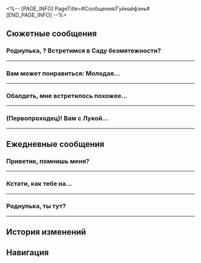 <%-- [PAGE_INFO]
PageTitle=#Сообщения/Гуйнайфэнь#
[END_PAGE_INFO] --%>
{{Сообщение Инфобокс
|id          = 1210
|Изображение = Персонаж Гуйнайфэнь Иконка.png
|Тип         = Персонаж
|Отправитель = Гуйнайфэнь
|ПодписьСоо  = Не создавай проблем, не бойся, не лезь на рожон
|Фракция     = Лофу Сяньчжоу
}}

==Сюжетные сообщения==
===Роднулька, {{MC|ж=занята|м=занят}}? Встретимся в Саду безмятежности?===
{{Сообщения
|условие_получения = 
|текст =
:'''Гуйнайфэнь:''' Роднулька, {{MC|ж=занята|м=занят}}? Встретимся в Саду безмятежности?
:{Выбор} Тебе уже лучше?
::'''(Первопроходец):''' Что там опять делать? Кстати, тебе уже лучше?
::'''Гуйнайфэнь:''' Ой, спасибо за заботу, роднулька! Работяге вроде меня без крепкого здоровья никак...
::'''Гуйнайфэнь:''' Меня осмотрели целители из Комиссии по алхимии. Я в полном порядке, не считая лёгкого испуга и парочки синяков!
:{Выбор} Это точно ты?
::'''(Первопроходец):''' Разве Гуйнайфэнь сейчас не полагается быть в лечебнице? Гадкий хелиоби! Даже не думай, что сможешь одурачить меня снова!
::'''Гуйнайфэнь:''' Да брось, доверять людям нужно.
::'''Гуйнайфэнь:''' Меня осмотрели целители из Комиссии по алхимии. Я в полном порядке, не считая лёгкого испуга и парочки синяков!
:{Выбор} Опять в Сад безмятежности?
::'''(Первопроходец):''' Тебе мало того кавардака, что ты устроила в Саду безмятежности?
::'''Гуйнайфэнь:''' И я дико извиняюсь за все причинённые неудобства.
::'''Гуйнайфэнь:''' Но мне вправду нужна твоя помощь.
:'''Гуйнайфэнь:''' Вообще-то, Ханья лично пригласила нас на встречу.
:'''Гуйнайфэнь:''' Просто приходи в Сад безмятежности, там и поговорим. Лень печатать.
<!--;{Принятая миссия: Встреча в Саду безмятежности I}-->
}}
----

===Вам может понравиться: Молодая...===
{{Сообщения
|условие_получения = 
|текст =
:'''Гуйнайфэнь:''' Вам может понравиться:<br />Молодая девушка случайно забрела в опасный заброшенный сад, где на неё напали привидения! #привидения<br />В заброшенном саду скрываются привидения, повсюду полно опасностей! #привидения #жесть<br />Прямая трансляция: Сверхъестественные тайны! Две девочки случайно забрели в сад, где на них напали привидения! Одна побледнела, а другая потеряла сознание! Не подходит для просмотра лицам моложе 200 лет!<br />Комбо: Сверхъестественного становится всё больше, а в саду скрываются шокирующие тайны!
:'''Гуйнайфэнь:''' [[Файл:Сообщение Guinaifen Crepescule.png|256px]]
:'''Гуйнайфэнь:''' Если хотите узнать больше о привидениях Сяньчжоу, ставьте лайки и подписывайтесь на Гуйнайфэнь, чтобы получать больше интересного контента.
:{Выбор} Как мне посмотреть?
::'''(Первопроходец):''' Срочно! Где мне посмотреть?
:{Выбор} Что это? Ты кто?
::'''(Первопроходец):''' Почему мне постоянно отправляют странную рекламу?
:{Выбор} Привидений не существует.
::'''(Первопроходец):''' Очередной развод, где «привидениями» окажутся искажения магнитного поля или кто-нибудь переодетый.
::'''Гуйнайфэнь:''' Всё по-настоящему! Никакой это не развод!
:'''Гуйнайфэнь:''' Ха, кажется, тебе интересно.
:'''Гуйнайфэнь:''' Я ещё не отредактировала стрим, поэтому пока не могу прислать ссылку.
:'''Гуйнайфэнь:''' Если тебе правда интересно, найди меня.
:{Выбор} Очень интересно.
::'''(Первопроходец):''' Мне очень интересно. Никуда не уходи, я скоро буду.
::'''Гуйнайфэнь:''' Хорошо, поторопись. Я постараюсь удовлетворить твоё любопытство!
:{Выбор} Совсем не интересно.
::'''(Первопроходец):''' Вообще-то, мне не очень интересно.
::'''Гуйнайфэнь:''' Точно?
::'''Гуйнайфэнь:''' Подумай хорошенько и ответь ещё раз~ Только ты {{MC|ж=ответила|м=ответил}} на мою рассылку...
::'''Гуйнайфэнь:''' Хочешь, покажу тебе свой стрим с привидениями до монтажа?
:{Выбор} Это новый развод?
::'''(Первопроходец):''' Ха, да это очередной развод.
::'''(Первопроходец):''' Похоже, ты скажешь всё, что угодно, лишь бы одурачить. Хочешь получить деньги или бесплатную рабочую силу?
::'''Гуйнайфэнь:''' Хочешь, покажу тебе свой стрим с привидениями до монтажа?
:'''Гуйнайфэнь:''' Я в Переулке ауруматонов. Если заметишь рыжую иноземку, то это я!
<!--;{Принятая миссия: Прогулка по саду и прерванный сон}-->
}}
----

===Обалдеть, мне встретилось похожее...===
{{Сообщения
|условие_получения = 
|текст =
:{Выбор} (Отправить фото Гуйнайфэнь)
:'''(Первопроходец):''' Обалдеть, мне встретилось похожее на тебя маленькое создание.
:'''(Первопроходец):''' [[Файл:Сообщение Гуйнайфэнь 31.png|256px]]
:'''Гуйнайфэнь:''' И правда похоже!
:'''Гуйнайфэнь:''' Откуда у тебя такая милота?
:'''Гуйнайфэнь:''' Принеси её на Лофу, мы с Сушан вместе полюбуемся.
:'''Гуйнайфэнь:''' Ох, ну до чего же сладкий пирожочек! Так и хочется пожмакать!
:{Выбор} Спокойнее.
::'''(Первопроходец):''' ...
::'''(Первопроходец):''' Спокойнее, это не кошка. Вдруг она опасна.
:{Выбор} Она не хочет.
::'''(Первопроходец):''' Ну хватит уже. У неё есть сознание, и она никуда не хочет ехать, ей и на космической станции хорошо.
:'''Гуйнайфэнь:''' Если получится, то я сама приеду. Стрим сам себя не проведёт!
}}
----

===(Первопроходец)! Вам с Лукой...===
{{Сообщения
|условие_получения = 
|текст =
:'''Гуйнайфэнь:''' (Первопроходец)! Вам с Лукой следует быть начеку!
:{Выбор} В чём дело? Не пугай меня...
::'''(Первопроходец):''' В чём дело?
::'''Гуйнайфэнь:''' Я видела в сети кое-какие новости. Я обязана вам рассказать.
:{Выбор} Хочешь отомстить за Сушан?
::'''(Первопроходец):''' Малышка Гуй, так хочешь отомстить за свою Шаншан?
::'''Гуйнайфэнь:''' Я знаю, что Шаншан незаслуженно проиграла! Но... Я не готова участвовать в Церемонии боевых искусств...
::'''Гуйнайфэнь:''' Постой, мы отошли от темы. Я хочу вас предупредить.
:'''Гуйнайфэнь:''' В сети о Луке ходят гадкие сплетни и комментарии.
:'''Гуйнайфэнь:''' Пользователи утверждают, что он принял взятку у КММ и строит козни местным сяньчжоуским участникам!
:'''Гуйнайфэнь:''' Они заявляют, что вы оскорбляете честь народа Сяньчжоу, называют вас прихвостнями КММ... а некоторые даже грозятся нанять умельцев, которые вас проучат...
:'''Гуйнайфэнь:''' В общем, какие гадости только не пишут.
:{Выбор} Это же интернет.
::'''(Первопроходец):''' Ничего необычного. Мы даже не знаем, действительно ли это пишут настоящие пользователи.
::'''Гуйнайфэнь:''' Да, но всё же тебе следует напомнить Луке, чтобы он сохранял положительный настрой и не позволял сплетням сказываться на его успехе.
:{Выбор} Не верь им, верь мне.
::'''(Первопроходец):''' Мы не сможем переубедить других, но ты-то им не верь.
::'''Гуйнайфэнь:''' Конечно же, я им не верю! Чего я только не повидала в сети за всё время.
::'''Гуйнайфэнь:''' Я лишь надеюсь, что Лука сможет сохранить положительный настрой и не позволит слухам отразиться на своём успехе.
:'''Гуйнайфэнь:''' Это ведь он укреплял надежду Шаншан на победу, продолжая неустанно сражаться. Я надеюсь, что он сможет победить в турнире!
:{Выбор} Спасибо за поддержку!
:'''(Первопроходец):''' Я передам ему твои пожелания. До встречи.
}}
----

==Ежедневные сообщения==
===Приветик, помнишь меня?===
{{Сообщения
|условие_получения = 
|текст=
:'''Гуйнайфэнь:''' Приветик, помнишь меня?
:{Выбор} Конечно!
::'''(Первопроходец):''' Конечно! Малышка Гуй!
::'''Гуйнайфэнь:''' Ну вот, даже ты теперь меня так называешь.
:{Выбор} Кто ты?
::'''(Первопроходец):''' Прости, столько новых знакомств в последнее время... Кто ты?
::'''Гуйнайфэнь:''' А вот это сейчас обидно было! Я думала, что меня невозможно забыть...
::'''Гуйнайфэнь:''' «Эфирные войны»! Межзвёздный фестиваль-турнир! Гуйнайфэнь! Припоминаешь?
:{Выбор} Мне чай не нужен.
::'''(Первопроходец):''' Спасибо, но мне не нужен чай, и страховка не нужна, да и вообще всё у меня есть.
::'''Гуйнайфэнь:''' Ох
::'''Гуйнайфэнь:''' Ты вообще о чём?..
::'''Гуйнайфэнь:''' «Эфирные войны»! Межзвёздный фестиваль-турнир! Гуйнайфэнь! Припоминаешь?
:'''Гуйнайфэнь:''' Друзья познаются в сражении. Так что мы теперь друзья.
:'''Гуйнайфэнь:''' Забыла спросить, а ты откуда вообще?
:{Выбор} Я с экспресса.
::'''(Первопроходец):''' Я {{MC|м=Безымянный|ж=Безымянная}} со Звёздного экспресса.
::'''Гуйнайфэнь:''' Даже Безымянные откуда-то появляются.
::'''Гуйнайфэнь:''' Не страшно, если не хочешь говорить. Все мы чужаки в чужой стране.
:{Выбор} Мой дом везде.
::'''(Первопроходец):''' Мой дом везде.
::'''Гуйнайфэнь:''' Даже те, у кого дом везде, откуда-то появляются.
::'''Гуйнайфэнь:''' Не страшно, если не хочешь говорить. Все мы чужаки в чужой стране.
:{Выбор} Не помню.
::'''(Первопроходец):''' Не помню, откуда я, если честно.
::'''Гуйнайфэнь:''' Ох
::'''Гуйнайфэнь:''' Не стоило мне спрашивать, прости.
:'''Гуйнайфэнь:''' Эх, а мой дом давно разрушен Легионом, так что у меня нет дома.
:'''Гуйнайфэнь:''' Тогда, получается, мы с тобой иномирцы, для которых дом - Сяньчжоу.
:'''Гуйнайфэнь:''' Если тебе понадобится помощь, или что-то будет непонятно, смело обращайся ко мне.
:'''Гуйнайфэнь:''' Обычно я нахожусь в Переулке ауруматонов, работаю уличной артисткой, иногда провожу стримы.
:{Выбор} Зови, если нужна будет помощь.
:'''(Первопроходец):''' Зови, если тебе нужно будет уладить какую-то проблему, или на плохих ребят нарвёшься.
:'''(Первопроходец):''' Я {{MC|ж=сильная|м=сильный}}.
:'''Гуйнайфэнь:''' Хорошо! {{MC|ж=Надёжная подруга|м=Надёжный друг}}!
:'''Гуйнайфэнь:''' Как-нибудь сыграем ещё!
}}
----

===Кстати, как тебе на...===
{{Сообщения
|условие_получения = 
|текст=
:'''Гуйнайфэнь:''' Кстати, как тебе на Сяньчжоу? Есть какие-нибудь проблемы?
:{Выбор} Всё хорошо.
::'''(Первопроходец):''' Да нет, всё хорошо.
::'''Гуйнайфэнь:''' Ну и здорово, я рада за тебя.
:{Выбор} Была парочка.
::'''(Первопроходец):''' Ну, если честно, была пара затруднений.
::'''Гуйнайфэнь:''' Прекрасно тебя понимаю, со мной тоже бывало.
:{Выбор} Я здесь ненадолго.
::'''(Первопроходец):''' Да как-то без разницы, я здесь всё равно не навсегда.
::'''Гуйнайфэнь:''' Дело-то не совсем в этом...
::'''Гуйнайфэнь:''' Это так, может, ты и не навсегда, но вы, Безымянные, всё равно будете часто приезжать сюда по делам.
:'''Гуйнайфэнь:''' Это не проблема, конечно. Просто воспоминания нахлынули.
:'''Гуйнайфэнь:''' Я была совсем малышкой, когда впервые оказалась на Сяньчжоу.
:'''Гуйнайфэнь:''' Вокруг всё было незнакомым, я ничего не знала о местной культуре.
:'''Гуйнайфэнь:''' Вспоминая страхи и тревоги того времени, я подумала о тебе.
:'''Гуйнайфэнь:''' Переживаю, что ты испытываешь подобное.
:{Выбор} Спасибо за заботу.
::'''(Первопроходец):''' Спасибо за заботу, малышка Гуй. Я уже {{MC|ж=привыкла|м=привык}} к такому.
::'''Гуйнайфэнь:''' Ну да, ты {{MC|ж=пережила|м=пережил}} куда больше, чем я.
:{Выбор} У меня сердце кровью обливается.
::'''(Первопроходец):''' Ты столько пережила, просто сердце кровью обливается.
::'''Гуйнайфэнь:''' За меня не переживай. Лучше о себе подумай. Я серьёзно, не забывай отдыхать, сколько бы ни было у тебя работы.
:'''Гуйнайфэнь:''' И опять-таки
:'''Гуйнайфэнь:''' Если понадобится помощь, ты всегда можешь обратиться ко мне~
:'''Гуйнайфэнь:''' И даже если у меня ничего не получится, мы можем рассчитывать на поддержку наших друзей из Облачных Рыцарей и Комиссии десяти владык!
:'''Гуйнайфэнь:''' Хе-хе!
}}
----

===Роднулька, ты тут?===
{{Сообщения
|условие_получения = 
|текст=
:'''Гуйнайфэнь:''' Роднулька, ты тут?
:'''Гуйнайфэнь:''' Мне нужны идеи для стримов!
:{Выбор} Что за идеи?
::'''(Первопроходец):''' Тут, ага
::'''(Первопроходец):''' Что за идеи?
::'''Гуйнайфэнь:''' Если тебе не сложно, конечно.
::'''Гуйнайфэнь:''' Просто хочу узнать твоё мнение как человека со стороны.
:{Выбор} Не {{MC|ж=уверена|м=уверен}}, что смогу помочь...
::'''(Первопроходец):''' Не разбираюсь в стримах и не {{MC|ж=уверена|м=уверен}}, что смогу помочь.
::'''Гуйнайфэнь:''' Не беда, мне лишь нужна другая точка зрения.
::'''Гуйнайфэнь:''' Я уже так долго веду трансляции, что топчусь на одном месте - сложно придумать что-то новое, поэтому мне нужна помощь.
::'''Гуйнайфэнь:''' Расширить кругозор, так сказать.
:'''Гуйнайфэнь:''' Вроде бы в последнее время стало модно «монетизировать знания». И вот мне бы тоже хотелось внедрить обучение в стримы.
:'''Гуйнайфэнь:''' Только какими знаниями мне делиться? Даже не знаю...
:'''Гуйнайфэнь:''' Я пытаюсь придумать что-то интересное, но чему никто на Лофу ещё не обучает.
:'''Гуйнайфэнь:''' Но в голову ничего не приходит.
:{Выбор} Обучай культуре Сяньчжоу.
::'''(Первопроходец):''' Может, будешь обучать культуре Сяньчжоу?
::'''Гуйнайфэнь:''' Ну, я разбираюсь в культуре, конечно, но я всё же иномирка.
::'''Гуйнайфэнь:''' Об этом и так уже рассказывает немало профессоров из академии, так что не думаю, что смогу с ними конкурировать.
::'''Гуйнайфэнь:''' Стоп, а с чего вдруг?
::'''Гуйнайфэнь:''' Конечно, могу! Я ведь иномирка!
::'''Гуйнайфэнь:''' Этим можно зацепить! «Милая девушка из другого мира рассказывает о культуре Сяньчжоу». А что, звучит!
:{Выбор} Может, рэпу будешь учить?
::'''(Первопроходец):''' Может, научишь подписчиков читать рэп?
::'''Гуйнайфэнь:''' Ни за что! Когда ученик превосходит учителя, учитель умирает с голода.
::'''Гуйнайфэнь:''' А, я поняла.
::'''Гуйнайфэнь:''' Уличные актёры обычно не делятся своими уникальными талантами.
::'''Гуйнайфэнь:''' И поэтому мои занятия будут пользоваться большим спросом!
:{Выбор} Учи ловить пули!
::'''(Первопроходец):''' Может, научишь подписчиков ловить пули голыми руками? Я бы {{MC|ж=поучилась|м=поучился}}!
::'''Гуйнайфэнь:''' Ой, нет, забудь! Такие опасные вещи нельзя стримить.
::'''Гуйнайфэнь:''' Взгляни на мою подпись.
::'''Гуйнайфэнь:''' Знаешь, почему я не лезу на рожон?
::'''Гуйнайфэнь:''' Потому что забанят!
::'''Гуйнайфэнь:''' Но идея очень интересная... Может, научить их основам акробатики, фокусам, жонглированию и всему подобному? Это точно многих заинтересует.
:'''Гуйнайфэнь:''' У меня появилась парочка идей. Спасибо!
:'''Гуйнайфэнь:''' Когда начну занятия, подарю тебе пару уроков!
}}
----

==История изменений==
{{История изменений|2.7}}

==Навигация==
{{Сообщения Навбокс}}